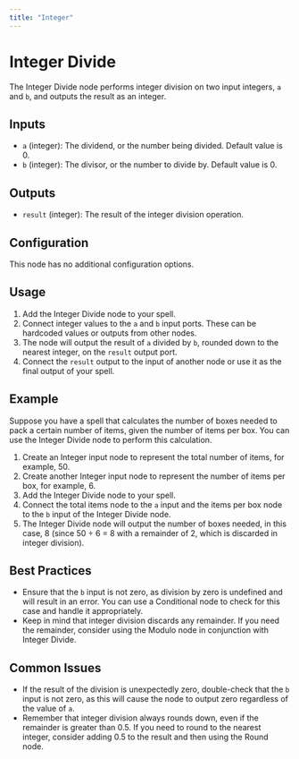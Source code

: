 ```yaml
---
title: "Integer"
---
```


# Integer Divide

The Integer Divide node performs integer division on two input integers, `a` and `b`, and outputs the result as an integer.

## Inputs

- `a` (integer): The dividend, or the number being divided. Default value is 0.
- `b` (integer): The divisor, or the number to divide by. Default value is 0.

## Outputs

- `result` (integer): The result of the integer division operation.

## Configuration

This node has no additional configuration options.

## Usage

1. Add the Integer Divide node to your spell.
2. Connect integer values to the `a` and `b` input ports. These can be hardcoded values or outputs from other nodes.
3. The node will output the result of `a` divided by `b`, rounded down to the nearest integer, on the `result` output port.
4. Connect the `result` output to the input of another node or use it as the final output of your spell.

## Example

Suppose you have a spell that calculates the number of boxes needed to pack a certain number of items, given the number of items per box. You can use the Integer Divide node to perform this calculation.

1. Create an Integer input node to represent the total number of items, for example, 50.
2. Create another Integer input node to represent the number of items per box, for example, 6.
3. Add the Integer Divide node to your spell.
4. Connect the total items node to the `a` input and the items per box node to the `b` input of the Integer Divide node.
5. The Integer Divide node will output the number of boxes needed, in this case, 8 (since 50 ÷ 6 = 8 with a remainder of 2, which is discarded in integer division).

## Best Practices

- Ensure that the `b` input is not zero, as division by zero is undefined and will result in an error. You can use a Conditional node to check for this case and handle it appropriately.
- Keep in mind that integer division discards any remainder. If you need the remainder, consider using the Modulo node in conjunction with Integer Divide.

## Common Issues

- If the result of the division is unexpectedly zero, double-check that the `b` input is not zero, as this will cause the node to output zero regardless of the value of `a`.
- Remember that integer division always rounds down, even if the remainder is greater than 0.5. If you need to round to the nearest integer, consider adding 0.5 to the result and then using the Round node.